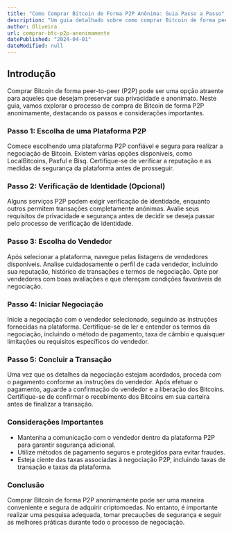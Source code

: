 ```yaml
---
title: "Como Comprar Bitcoin de Forma P2P Anônima: Guia Passo a Passo"
description: "Um guia detalhado sobre como comprar Bitcoin de forma peer-to-peer (P2P) anonimamente, destacando os passos e considerações importantes."
author: Oliveira
url: comprar-btc-p2p-anonimamente
datePublished: "2024-04-01"
dateModified: null
---
```


## Introdução

Comprar Bitcoin de forma peer-to-peer (P2P) pode ser uma opção atraente para aqueles que desejam preservar sua privacidade e anonimato. Neste guia, vamos explorar o processo de compra de Bitcoin de forma P2P anonimamente, destacando os passos e considerações importantes.

### Passo 1: Escolha de uma Plataforma P2P

Comece escolhendo uma plataforma P2P confiável e segura para realizar a negociação de Bitcoin. Existem várias opções disponíveis, como LocalBitcoins, Paxful e Bisq. Certifique-se de verificar a reputação e as medidas de segurança da plataforma antes de prosseguir.

### Passo 2: Verificação de Identidade (Opcional)

Alguns serviços P2P podem exigir verificação de identidade, enquanto outros permitem transações completamente anônimas. Avalie seus requisitos de privacidade e segurança antes de decidir se deseja passar pelo processo de verificação de identidade.

### Passo 3: Escolha do Vendedor

Após selecionar a plataforma, navegue pelas listagens de vendedores disponíveis. Analise cuidadosamente o perfil de cada vendedor, incluindo sua reputação, histórico de transações e termos de negociação. Opte por vendedores com boas avaliações e que ofereçam condições favoráveis de negociação.

### Passo 4: Iniciar Negociação

Inicie a negociação com o vendedor selecionado, seguindo as instruções fornecidas na plataforma. Certifique-se de ler e entender os termos da negociação, incluindo o método de pagamento, taxa de câmbio e quaisquer limitações ou requisitos específicos do vendedor.

### Passo 5: Concluir a Transação

Uma vez que os detalhes da negociação estejam acordados, proceda com o pagamento conforme as instruções do vendedor. Após efetuar o pagamento, aguarde a confirmação do vendedor e a liberação dos Bitcoins. Certifique-se de confirmar o recebimento dos Bitcoins em sua carteira antes de finalizar a transação.

### Considerações Importantes

- Mantenha a comunicação com o vendedor dentro da plataforma P2P para garantir segurança adicional.
- Utilize métodos de pagamento seguros e protegidos para evitar fraudes.
- Esteja ciente das taxas associadas à negociação P2P, incluindo taxas de transação e taxas da plataforma.

### Conclusão

Comprar Bitcoin de forma P2P anonimamente pode ser uma maneira conveniente e segura de adquirir criptomoedas. No entanto, é importante realizar uma pesquisa adequada, tomar precauções de segurança e seguir as melhores práticas durante todo o processo de negociação.
